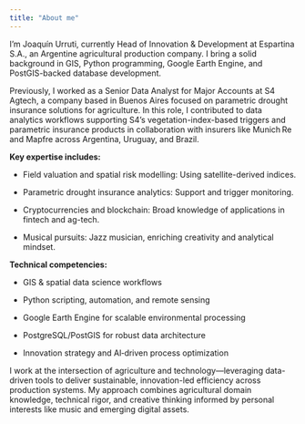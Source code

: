 ```yaml
---
title: "About me"
---
```


I’m Joaquín Urruti, currently Head of Innovation & Development at Espartina S.A., an Argentine agricultural production company. I bring a solid background in GIS, Python programming, Google Earth Engine, and PostGIS-backed database development.

Previously, I worked as a Senior Data Analyst for Major Accounts at S4 Agtech, a company based in Buenos Aires focused on parametric drought insurance solutions for agriculture. In this role, I contributed to data analytics workflows supporting S4’s vegetation-index-based triggers and parametric insurance products in collaboration with insurers like Munich Re and Mapfre across Argentina, Uruguay, and Brazil.

**Key expertise includes:**

-   Field valuation and spatial risk modelling: Using satellite-derived indices.

-   Parametric drought insurance analytics: Support and trigger monitoring.

-   Cryptocurrencies and blockchain: Broad knowledge of applications in fintech and ag-tech.

-   Musical pursuits: Jazz musician, enriching creativity and analytical mindset.

**Technical competencies:**

-   GIS & spatial data science workflows

-   Python scripting, automation, and remote sensing

-   Google Earth Engine for scalable environmental processing

-   PostgreSQL/PostGIS for robust data architecture

-   Innovation strategy and AI‑driven process optimization

I work at the intersection of agriculture and technology—leveraging data-driven tools to deliver sustainable, innovation-led efficiency across production systems. My approach combines agricultural domain knowledge, technical rigor, and creative thinking informed by personal interests like music and emerging digital assets.